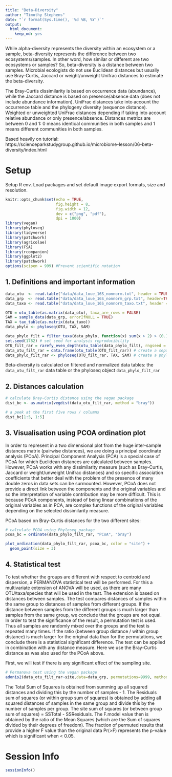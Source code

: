 ```yaml
---
title: "Beta-Diversity"
author: "Timothy Stephens"
date: "`r format(Sys.time(), '%d %B, %Y')`"
output: 
  html_document:
    keep_md: yes
---
```



While alpha-diversity represents the diversity within an ecosystem or a sample, beta-diversity represents the difference between two ecosystems/samples. In other word, how similar or different are two ecosystems or samples? So, beta-diversity is a distance between two samples. Microbial ecologists do not use Euclidean distances but usually use Bray-Curtis, Jaccard or weight/unweight Unifrac distances to estimate the beta-diversity.

The Bray-Curtis dissimilarity is based on occurrence data (abundance), while the Jaccard distance is based on presence/absence data (does not include abundance information). UniFrac distances take into account the occurrence table and the phylogeny diversity (sequence distance). Weighted or unweighted UniFrac distances depending if taking into account relative abundance or only presence/absence.
Distances metrics are between 0 and 1: 0 means identical communities in both samples and 1 means different communities in both samples.

Based heavily on tutorial: https://scienceparkstudygroup.github.io/microbiome-lesson/06-beta-diversity/index.html



# Setup

Setup R env. Load packages and set default image export formats, size and resolution.
```r
knitr::opts_chunk$set(echo = TRUE,
                      fig.height = 8, 
                      fig.width = 12, 
                      dev = c("png", "pdf"),
                      dpi = 1000)
library(vegan)
library(phyloseq)
library(tidyverse)
library(patchwork)
library(agricolae)
library(FSA)
library(rcompanion)
library(ggplot2)
library(patchwork)
options(scipen = 999) #Prevent scientific notation
```



## 1. Definitions and important information

```r
data_otu  <- read.table("data/data_loue_16S_nonnorm.txt", header = TRUE)
data_grp  <- read.table("data/data_loue_16S_nonnorm_grp.txt", header=TRUE, stringsAsFactors = TRUE)
data_taxo <- read.table("data/data_loue_16S_nonnorm_taxo.txt", header = TRUE)

OTU = otu_table(as.matrix(data_otu), taxa_are_rows = FALSE)              
SAM = sample_data(data_grp, errorIfNULL = TRUE)                
TAX = tax_table(as.matrix(data_taxo)) 
data_phylo <- phyloseq(OTU, TAX, SAM) 

data_phylo_filt = filter_taxa(data_phylo, function(x) sum(x > 2) > (0.11 * length(x)), TRUE) 
set.seed(1782) # set seed for analysis reproducibility
OTU_filt_rar = rarefy_even_depth(otu_table(data_phylo_filt), rngseed = TRUE, replace = FALSE) # rarefy the raw data using Phyloseq package
data_otu_filt_rar = data.frame(otu_table(OTU_filt_rar)) # create a separated file
data_phylo_filt_rar <- phyloseq(OTU_filt_rar, TAX, SAM) # create a phyloseq object
```
Beta-diversity is calculated on filtered and normalized data tables: the `data_otu_filt_rar` data table or the phyloseq object `data_phylo_filt_rar`



## 2. Distances calculation

```r
# calculate Bray-Curtis distance using the vegan package
dist_bc <- as.matrix(vegdist(data_otu_filt_rar, method = "bray")) 

# a peek at the first five rows / columns
dist_bc[1:5, 1:5]
```


## 3. Visualisation using PCOA ordination plot

In order to represent in a two dimensional plot from the huge inter-sample distances matrix (pairwise distances), we are doing a principal coordinate analysis (PCoA). Principal Component Analysis (PCA) is a special case of PCoA for which Euclidean distances are calculated between samples. However, PCoA works with any dissimilarity measure (such as Bray-Curtis, Jaccard or weight/unweight Unifrac distances) and so specific association coefficients that better deal with the problem of the presence of many double zeros in data sets can be surmounted.
However, PCoA does not provide a direct link between the components and the original variables and so the interpretation of variable contribution may be more difficult. This is because PCoA components, instead of being linear combinations of the original variables as in PCA, are complex functions of the original variables depending on the selected dissimilarity measure.

PCoA based on Bray-Curtis distances for the two different sites:
```r
# calculate PCOA using Phyloseq package
pcoa_bc = ordinate(data_phylo_filt_rar, "PCoA", "bray") 

plot_ordination(data_phylo_filt_rar, pcoa_bc, color = "site") + 
  geom_point(size = 3)
```



## 4. Statistical test

To test whether the groups are different with respect to centroid and dispersion, a PERMANOVA statistical test will be performed. For this a multivariate extension of ANOVA will be used, as there are many OTU/taxa/species that will be used in the test. The extension is based on distances between samples. The test compares distances of samples within the same group to distances of samples from different groups. If the distance between samples from the different groups is much larger than samples from the same group, we conclude that the groups are not equal.
In order to test the significance of the result, a permutation test is used. Thus all samples are randomly mixed over the groups and the test is repeated many times. If the ratio (between group distance / within group distance) is much larger for the original data than for the permutations, we conclude there is a statistical significant difference.
The test can be applied in combination with any distance measure. Here we use the Bray-Curtis distance as was also used for the PCoA above.

First, we will test if there is any significant effect of the sampling site.
```r
# Permanova test using the vegan package
adonis2(data_otu_filt_rar~site,data=data_grp, permutations=9999, method="bray")
```
The Total Sum of Squares is obtained from summing up all squared distances and dividing this by the number of samples - 1. The Residuals sum of squares (or within group sum of squares) is obtained by adding all squared distances of samples in the same group and divide this by the number of samples per group. The site sum of squares (or between group sum of squares) = SSTotal - SSResiduals. The F.model value then is obtained by the ratio of the Mean Squares (which are the Sum of squares divided by their degrees of freedom). The fraction of permuted results that provide a higher F value than the original data Pr(>F) represents the p-value which is significant when < 0.05.





# Session Info

```r
sessionInfo()
```

